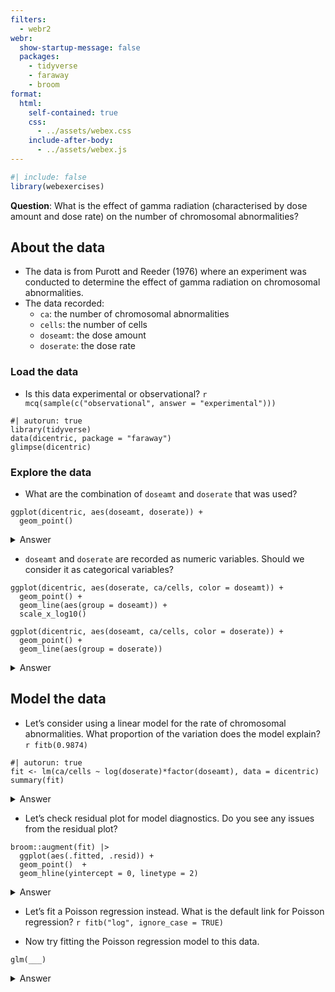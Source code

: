 ```yaml
---
filters:
  - webr2
webr: 
  show-startup-message: false    
  packages:
    - tidyverse
    - faraway
    - broom
format: 
  html:
    self-contained: true
    css: 
      - ../assets/webex.css
    include-after-body: 
      - ../assets/webex.js
---
```


```r
#| include: false
library(webexercises)
```

**Question**: What is the effect of gamma radiation (characterised by dose amount and dose rate) on the number of chromosomal abnormalities?

::: callout-note

## About the data

- The data is from Purott and Reeder (1976) where an experiment was conducted to determine the effect of gamma radiation on chromosomal abnormalities.
- The data recorded: 
  - `ca`: the number of chromosomal abnormalities
  - `cells`: the number of cells 
  - `doseamt`: the dose amount
  - `doserate`: the dose rate

:::

### Load the data

- Is this data experimental or observational? `r mcq(sample(c("observational", answer = "experimental")))`

```webr-r
#| autorun: true
library(tidyverse)
data(dicentric, package = "faraway")
glimpse(dicentric)
```

### Explore the data

- What are the combination of `doseamt` and `doserate` that was used?

```webr-r
ggplot(dicentric, aes(doseamt, doserate)) + 
  geom_point()
```

<details><summary>Answer</summary>
There are 9 levels of `doserate` spanning from 0.1 to 4 and 3 levels of `doseamt` (1, 2.5, 5).
</details>

- `doseamt` and `doserate` are recorded as numeric variables. Should we consider it as categorical variables?

```webr-r
ggplot(dicentric, aes(doserate, ca/cells, color = doseamt)) +
  geom_point() +
  geom_line(aes(group = doseamt)) +
  scale_x_log10()

ggplot(dicentric, aes(doseamt, ca/cells, color = doserate)) +
  geom_point() +
  geom_line(aes(group = doserate))
```

<details><summary>Answer</summary>
The effect of the `doserate` may be multiplicative (as indicated by the increasing spread) so we can consider taking the log of the variable and consider its interaction with `doseamt`. 

There are only 3 levels of the `doseamt` and the quantity doesn't appear to be linearly related to the response rate. We can consider taking it as a categorical variable. 

</details>


## Model the data 


- Let's consider using a linear model for the rate of chromosomal abnormalities. What proportion of the variation does the model explain? `r fitb(0.9874)`

```webr-r
#| autorun: true
fit <- lm(ca/cells ~ log(doserate)*factor(doseamt), data = dicentric)
summary(fit)
```

<details><summary>Answer</summary>

Remember that you can find the proportion of (response) variation that the model explains from the coefficient of determination (or $R^2$). The value is 0.9874, which is quite high and suggest that model fits well.

</details>

- Let's check residual plot for model diagnostics. Do you see any issues from the residual plot?

```webr-r
broom::augment(fit) |> 
  ggplot(aes(.fitted, .resid)) + 
  geom_point()  +
  geom_hline(yintercept = 0, linetype = 2)
```

<details><summary>Answer</summary>

The variance does not appear to be constant as we see that the spread of the residuals is larger as the fitted value increases.

</details>

- Let's fit a Poisson regression instead. What is the default link for Poisson regression? `r fitb("log", ignore_case = TRUE)`

- Now try fitting the Poisson regression model to this data.

```webr-r
glm(___)
```

<details><summary>Answer</summary>


```webr-r
fit <- glm(ca ~ offset(log(cells)) + log(doserate)*factor(doseamt), data = dicentric, family = poisson())
summary(fit)
```


</details>

